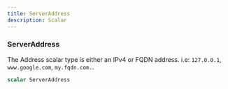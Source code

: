 ```yaml
---
title: ServerAddress
description: Scalar
---
```


### ServerAddress
The Address scalar type is either an IPv4 or FQDN address.
i.e: `127.0.0.1`, `www.google.com`, `my.fqdn.com.`.


```graphql
scalar ServerAddress
```


